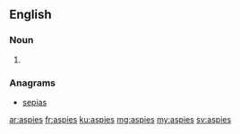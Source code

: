 ==English==

===Noun===
{{head|en}}

# {{plural of|aspie}}

===Anagrams===
* [[sepias#English|sepias]]

[[ar:aspies]]
[[fr:aspies]]
[[ku:aspies]]
[[mg:aspies]]
[[my:aspies]]
[[sv:aspies]]